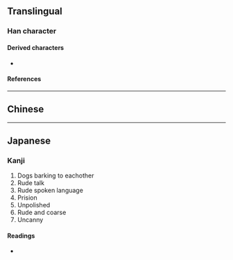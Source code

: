 {{also|㹜|狱|獄}}
{{character info/new}}
==Translingual==

===Han character===
{{Han char|rn=94|rad=犬|as=04|sn=7|four=43284|canj=KHIK|ids=⿰犭犬}}

====Derived characters====
* {{l|mul|[[获]]}}

====References====
{{Han ref|kx=0707.090|dkj=20276|dj=1119.290|hdz=21335.060|uh=72BE}}

----

==Chinese==
{{zh-see|㹜|v}}

----

==Japanese==

===Kanji===
{{ja-kanji|grade=|rs=犬04}}

# Dogs barking to eachother
# Rude talk
# Rude spoken language
# Prision
# Unpolished
# Rude and coarse
# Uncanny

====Readings====
* {{ja-readings|on=[[ぎん]] (gin)|kun=}}